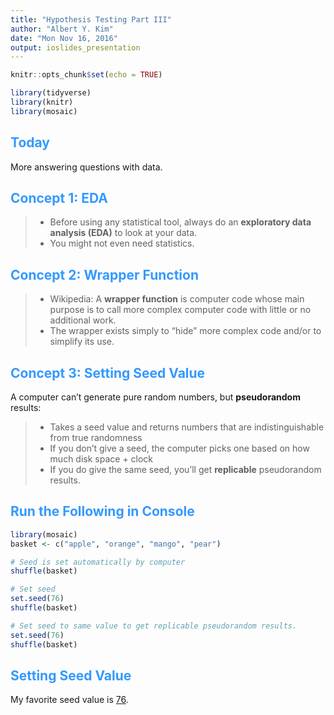 ```yaml
---
title: "Hypothesis Testing Part III"
author: "Albert Y. Kim"
date: "Mon Nov 16, 2016"
output: ioslides_presentation
---
```


<style>
h2 { 
 color: #3399ff;		
}
h3 { 
 color: #3399ff;		
}
slides > slide.backdrop {
  background: white;
}
</style>

```r
knitr::opts_chunk$set(echo = TRUE)
```

```r
library(tidyverse)
library(knitr)
library(mosaic)
```




## Today

More answering questions with data.




## Concept 1: EDA

> * Before using any statistical tool, always do an **exploratory data analysis (EDA)** to look at your data.
> * You might not even need statistics.




## Concept 2: Wrapper Function

> * Wikipedia: A **wrapper function** is computer code whose main purpose is to
call more complex computer code with little or no additional work.
> * The wrapper exists simply to "hide" more complex code and/or to simplify its use.




## Concept 3: Setting Seed Value

A computer can't generate pure random numbers, but **pseudorandom** results:

> * Takes a seed value and returns numbers that are indistinguishable from true randomness
> * If you don't give a seed, the computer picks one based on how much disk space + clock
> * If you do give the same seed, you'll get **replicable** pseudorandom results.




## Run the Following in Console

```r
library(mosaic)
basket <- c("apple", "orange", "mango", "pear")

# Seed is set automatically by computer
shuffle(basket)

# Set seed
set.seed(76)
shuffle(basket)

# Set seed to same value to get replicable pseudorandom results.
set.seed(76)
shuffle(basket)
```




## Setting Seed Value

My favorite seed value is [76](http://www.macleans.ca/wp-content/uploads/2014/05/MAC21_SUBBAN_CAROUSEL.jpg).







